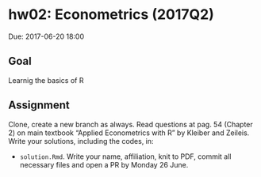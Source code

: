 # hw02: Econometrics (2017Q2)

Due: 2017-06-20 18:00

## Goal

Learnig the basics of R

## Assignment

Clone, create a new branch as always.
Read questions at pag. 54 (Chapter 2) on main textbook "Applied Econometrics with R" by Kleiber and Zeileis.
Write your solutions, including the codes, in:

- `solution.Rmd`. Write your name, affiliation, knit to PDF, commit all necessary files and open a PR by Monday 26 June.
